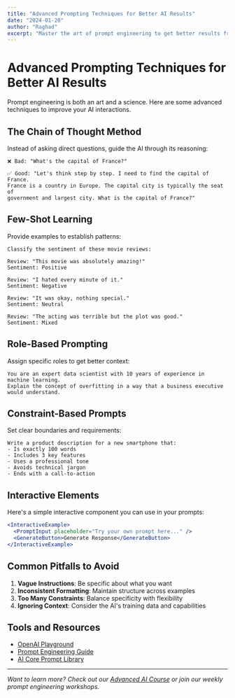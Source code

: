 ```yaml
---
title: "Advanced Prompting Techniques for Better AI Results"
date: "2024-01-20"
author: "Raghad"
excerpt: "Master the art of prompt engineering to get better results from AI models."
---
```


# Advanced Prompting Techniques for Better AI Results

Prompt engineering is both an art and a science. Here are some advanced techniques to improve your AI interactions.

## The Chain of Thought Method

Instead of asking direct questions, guide the AI through its reasoning:

```
❌ Bad: "What's the capital of France?"

✅ Good: "Let's think step by step. I need to find the capital of France. 
France is a country in Europe. The capital city is typically the seat of 
government and largest city. What is the capital of France?"
```

## Few-Shot Learning

Provide examples to establish patterns:

```
Classify the sentiment of these movie reviews:

Review: "This movie was absolutely amazing!"
Sentiment: Positive

Review: "I hated every minute of it."
Sentiment: Negative

Review: "It was okay, nothing special."
Sentiment: Neutral

Review: "The acting was terrible but the plot was good."
Sentiment: Mixed
```

## Role-Based Prompting

Assign specific roles to get better context:

```
You are an expert data scientist with 10 years of experience in machine learning. 
Explain the concept of overfitting in a way that a business executive would understand.
```

## Constraint-Based Prompts

Set clear boundaries and requirements:

```
Write a product description for a new smartphone that:
- Is exactly 100 words
- Includes 3 key features
- Uses a professional tone
- Avoids technical jargon
- Ends with a call-to-action
```

## Interactive Elements

Here's a simple interactive component you can use in your prompts:

```jsx
<InteractiveExample>
  <PromptInput placeholder="Try your own prompt here..." />
  <GenerateButton>Generate Response</GenerateButton>
</InteractiveExample>
```

## Common Pitfalls to Avoid

1. **Vague Instructions**: Be specific about what you want
2. **Inconsistent Formatting**: Maintain structure across examples
3. **Too Many Constraints**: Balance specificity with flexibility
4. **Ignoring Context**: Consider the AI's training data and capabilities

## Tools and Resources

- [OpenAI Playground](https://platform.openai.com/playground)
- [Prompt Engineering Guide](https://www.promptingguide.ai/)
- [AI Core Prompt Library](https://docs.ai-core.com/prompts)

---

*Want to learn more? Check out our [Advanced AI Course](https://learn.ai-core.com) or join our weekly prompt engineering workshops.*
